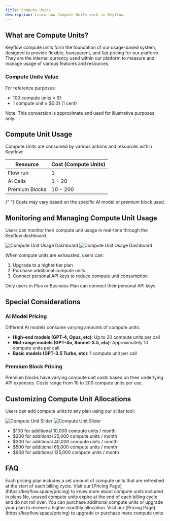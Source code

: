 ```yaml
---
title: Compute Units
description: Learn how Compute Units work in Keyflow
---
```


## What are Compute Units?

Keyflow compute units form the foundation of our usage-based system, designed to provide flexible, transparent, and fair pricing for our platform. They are the internal currency used within our platform to measure and manage usage of various features and resources.

### Compute Units Value

For reference purposes:

- 100 compute units ≈ $1
- 1 compute unit ≈ $0.01 (1 cent)

Note: This conversion is approximate and used for illustrative purposes only.

## Compute Unit Usage

Compute Units are consumed by various actions and resources within Keyflow:

| Resource       | Cost (Compute Units) |
| -------------- | -------------- |
| Flow run       | 1              |
| AI Calls       | 1 - 20         |
| Premium Blocks | 10 - 200       |

<Note>
  {" "}
  Costs may vary based on the specific AI model or premium block used.
</Note>

## Monitoring and Managing Compute Unit Usage

Users can monitor their compute unit usage in real-time through the Keyflow dashboard.

<Frame>
  <img
    className="block dark:hidden"
    src="/images/compute-unit-usage-light.png"
    alt="Compute Unit Usage Dashboard"
  />
  <img
    className="hidden dark:block"
    src="/images/compute-unit-usage-dark.png"
    alt="Compute Unit Usage Dashboard"
  />
</Frame>

When compute units are exhausted, users can:

1. Upgrade to a higher tier plan
2. Purchase additional compute units
3. Connect personal API keys to reduce compute unit consumption

<Warning>
  Only users in Plus or Business Plan can connect their personal API keys
</Warning>

## Special Considerations

### AI Model Pricing

Different AI models consume varying amounts of compute units:

- **High-end models (GPT-4, Opus, etc)**: Up to 20 compute units per call
- **Mid-range models (GPT-4o, Sonnet-3.5, etc)**: Approximately 10 compute units per call
- **Basic models (GPT-3.5 Turbo, etc)**: 1 compute unit per call

### Premium Block Pricing

Premium blocks have varying compute unit costs based on their underlying API expenses. Costs range from 10 to 200 compute units per use.

## Customizing Compute Unit Allocations

Users can add compute units to any plan using our slider tool:

<Frame>
  <img
    className="block dark:hidden"
    src="/images/compute-unit-slider-light.png"
    alt="Compute Unit Slider"
  />
  <img
    className="hidden dark:block"
    src="/images/compute-unit-slider-dark.png"
    alt="Compute Unit Slider"
  />
</Frame>

- $100 for additional 10,000 compute units / month
- $200 for additional 25,000 compute units / month
- $300 for additional 40,000 compute units / month
- $500 for additional 65,000 compute units / month
- $900 for additional 125,000 compute units / month

## FAQ

<AccordionGroup>
  <Accordion title="What is the monthly compute unit allocation?">
    Each pricing plan includes a set amount of compute units that are refreshed at the
    start of each billing cycle. Visit our [Pricing
    Page](https://keyflow.space/pricing) to know more about compute units included in
    plans
  </Accordion>
  <Accordion title="Do unused compute units carry over to the next month?">
    No, unused compute units expire at the end of each billing cycle and do not roll
    over.
  </Accordion>
  <Accordion title="How can I get more compute units?">
    You can purchase additional compute units or upgrade your plan to receive a higher
    monthly allocation. Visit our [Pricing Page](https://keyflow.space/pricing)
    to upgrade or purchase more compute units
  </Accordion>
</AccordionGroup>
